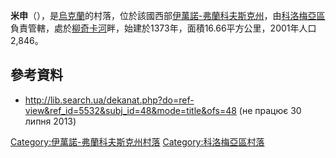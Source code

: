 {{coord|48|27|17|N|24|59|30|E|scale:30000|display=title}}

'''米申'''（{{lang-uk|Мишин}}），是[[烏克蘭|烏克蘭]]的村落，位於該國西部[[伊萬諾-弗蘭科夫斯克州|伊萬諾-弗蘭科夫斯克州]]，由[[科洛梅亞區|科洛梅亞區]]負責管轄，處於[[柳奇卡河|柳奇卡河]]畔，始建於1373年，面積16.66平方公里，2001年人口2,846。

==參考資料==
* http://lib.search.ua/dekanat.php?do=ref-view&ref_id=5532&subj_id=48&mode=title&ofs=48{{dead link|date=2018年4月 |bot=InternetArchiveBot |fix-attempted=yes }} (не працює 30 липня 2013)

{{DEFAULTSORT:Мишин}}
[[Category:伊萬諾-弗蘭科夫斯克州村落|Category:伊萬諾-弗蘭科夫斯克州村落]]
[[Category:科洛梅亞區村落|Category:科洛梅亞區村落]]


{{IvanoFrankivsk-geo-stub}}